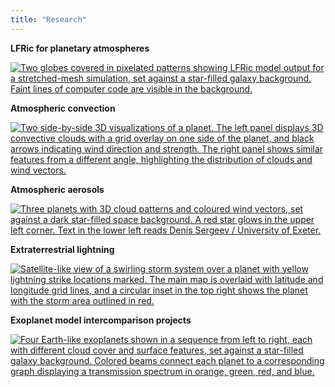 ```yaml
---
title: "Research"
---
```

::: {.grid}

::: {.g-col-12 .g-col-md-6 #my-grid}
**LFRic for planetary atmospheres**

[![](figures/lfric_stretched_mesh_3d_viz_landscape.png){alt="Two globes covered in pixelated patterns showing LFRic model output for a stretched-mesh simulation, set against a star-filled galaxy background. Faint lines of computer code are visible in the background."}](lfric.qmd)
:::

::: {.g-col-12 .g-col-md-6 #my-grid}
**Atmospheric convection**

[![](figures/trap1e_grcs_110d_view3d__enlarged.png){alt="Two side-by-side 3D visualizations of a planet. The left panel displays 3D convective clouds with a grid overlay on one side of the planet, and black arrows indicating wind direction and strength. The right panel shows similar features from a different angle, highlighting the distribution of clouds and wind vectors."}](convection.qmd)
:::


::: {.g-col-12 .g-col-md-6 #my-grid}
**Atmospheric aerosols**

[![](figures/boutle_et_al_2020_natcc_pr_draft09.png){alt="Three planets with 3D cloud patterns and coloured wind vectors, set against a dark star-filled space background. A red star glows in the upper left corner. Text in the lower left reads Denis Sergeev / University of Exeter."}](aerosols.qmd)
:::

::: {.g-col-12 .g-col-md-6 #my-grid}
**Extraterrestrial lightning**

[![](figures/cl206_test__toa_osr_light_number__20000107003000.png){alt="Satellite-like view of a swirling storm system over a planet with yellow lightning strike locations marked. The main map is overlaid with latitude and longitude grid lines, and a circular inset in the top right shows the planet with the storm area outlined in red."}](lightning.qmd)
:::

::: {.g-col-12 .g-col-md-6 #my-grid}
**Exoplanet model intercomparison projects**

[![](figures/201759_Exoplanet_Cloud_Cover_v5.jpg){alt="Four Earth-like exoplanets shown in a sequence from left to right, each with different cloud cover and surface features, set against a star-filled galaxy background. Colored beams connect each planet to a corresponding graph displaying a transmission spectrum in orange, green, red, and blue."}](cuisines.qmd)
:::

:::

<!-- <div class="grid" style="display: grid; grid-template-columns: repeat(auto-fit, minmax(250px, 1fr)); gap: 2em;"> -->

<!-- <div style="border:1px solid #ccc; padding:1em; border-radius:8px;"> -->